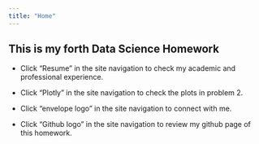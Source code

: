 ```yaml
---
title: "Home"
---
```


## This is my forth Data Science Homework

* Click "Resume"  in the site navigation to check my academic and professional experience.

* Click "Plotly" in the site navigation to check the plots in problem 2.

* Click "envelope logo" in the site navigation to connect with me.

* Click "Github logo" in the site navigation to review my github page of this homework.

